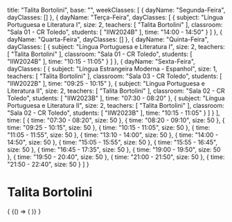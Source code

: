   title: "Talita Bortolini",
  base: "",
  weekClasses: [
    {
      dayName: "Segunda-Feira",
      dayClasses: []
    },
    {
      dayName: "Terça-Feira",
      dayClasses: [
        {
          subject: "Língua Portuguesa e Literatura I",
          size: 2,
          teachers: [
            "Talita Bortolini"
          ],
          classroom: "Sala 01 - CR Toledo",
          students: [
            "IIW2024B"
          ],
          time: "14:00 - 14:50"
        }
      ]
    },
    {
      dayName: "Quarta-Feira",
      dayClasses: []
    },
    {
      dayName: "Quinta-Feira",
      dayClasses: [
        {
          subject: "Língua Portuguesa e Literatura I",
          size: 2,
          teachers: [
            "Talita Bortolini"
          ],
          classroom: "Sala 01 - CR Toledo",
          students: [
            "IIW2024B"
          ],
          time: "10:15 - 11:05"
        }
      ]
    },
    {
      dayName: "Sexta-Feira",
      dayClasses: [
        {
          subject: "Língua Estrangeira Moderna - Espanhol",
          size: 1,
          teachers: [
            "Talita Bortolini"
          ],
          classroom: "Sala 03 - CR Toledo",
          students: [
            "IIW2022B"
          ],
          time: "09:25 - 10:15"
        },
        {
          subject: "Língua Portuguesa e Literatura II",
          size: 2,
          teachers: [
            "Talita Bortolini"
          ],
          classroom: "Sala 02 - CR Toledo",
          students: [
            "IIW2023B"
          ],
          time: "07:30 - 08:20"
        },
        {
          subject: "Língua Portuguesa e Literatura II",
          size: 2,
          teachers: [
            "Talita Bortolini"
          ],
          classroom: "Sala 02 - CR Toledo",
          students: [
            "IIW2023B"
          ],
          time: "10:15 - 11:05"
        }
      ]
    }
  ],
  time: [
    {
      time: "07:30 - 08:20",
      size: 50
    },
    {
      time: "08:20 - 09:10",
      size: 50
    },
    {
      time: "09:25 - 10:15",
      size: 50
    },
    {
      time: "10:15 - 11:05",
      size: 50
    },
    {
      time: "11:05 - 11:55",
      size: 50
    },
    {
      time: "13:10 - 14:00",
      size: 50
    },
    {
      time: "14:00 - 14:50",
      size: 50
    },
    {
      time: "15:05 - 15:55",
      size: 50
    },
    {
      time: "15:55 - 16:45",
      size: 50
    },
    {
      time: "16:45 - 17:35",
      size: 50
    },
    {
      time: "19:00 - 19:50",
      size: 50
    },
    {
      time: "19:50 - 20:40",
      size: 50
    },
    {
      time: "21:00 - 21:50",
      size: 50
    },
    {
      time: "21:50 - 22:40",
      size: 50
    }
  ]
}

# Talita Bortolini

<div>
  {
    <BrowserOnly>
      {() => (
        <Grid
          title={data.title}
          weekClasses={data.weekClasses}
          time={data.time}
        />
      )}
    </BrowserOnly>
  }
</div>
